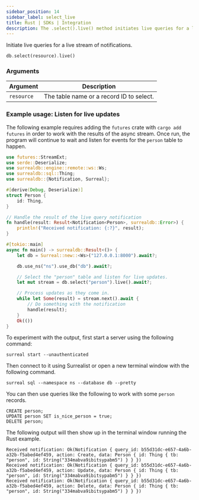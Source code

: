 ```yaml
---
sidebar_position: 14
sidebar_label: select_live
title: Rust | SDKs | Integration
description: The .select().live() method initiates live queries for a live stream of notifications.
---
```


Initiate live queries for a live stream of notifications.

```rust title="Method Syntax"
db.select(resource).live()
```

### Arguments
<table>
    <thead>
        <tr>
            <th colspan="2" scope="col">Argument</th>
            <th colspan="2" scope="col">Description</th>
        </tr>
    </thead>
    <tbody>
        <tr>
            <td colspan="2" scope="row" data-label="Argument">
                <code>resource</code>
            </td>
            <td colspan="2" scope="row" data-label="Description">
                The table name or a record ID to select.
            </td>
        </tr>
    </tbody>
</table>

### Example usage: Listen for live updates

The following example requires adding the `futures` crate with `cargo add futures` in order to work with the results of the async stream. Once run, the program will continue to wait and listen for events for the `person` table to happen.

```rust
use futures::StreamExt;
use serde::Deserialize;
use surrealdb::engine::remote::ws::Ws;
use surrealdb::sql::Thing;
use surrealdb::{Notification, Surreal};

#[derive(Debug, Deserialize)]
struct Person {
    id: Thing,
}

// Handle the result of the live query notification
fn handle(result: Result<Notification<Person>, surrealdb::Error>) {
    println!("Received notification: {:?}", result);
}

#[tokio::main]
async fn main() -> surrealdb::Result<()> {
    let db = Surreal::new::<Ws>("127.0.0.1:8000").await?;

    db.use_ns("ns").use_db("db").await?;

    // Select the "person" table and listen for live updates.
    let mut stream = db.select("person").live().await?;

    // Process updates as they come in.
    while let Some(result) = stream.next().await {
        // Do something with the notification
        handle(result);
    }
    Ok(())
}
```

To experiment with the output, first start a server using the following command:

```
surreal start --unauthenticated
```

Then connect to it using Surrealist or open a new terminal window with the following command.

```
surreal sql --namespace ns --database db --pretty
```

You can then use queries like the following to work with some `person` records.

```surql
CREATE person;
UPDATE person SET is_nice_person = true;
DELETE person;
```

The following output will then show up in the terminal window running the Rust example.

```
Received notification: Ok(Notification { query_id: b55d31dc-e657-4a6b-a32b-f5abed4ef459, action: Create, data: Person { id: Thing { tb: "person", id: String("334mabva9ibitsypabm5") } } })
Received notification: Ok(Notification { query_id: b55d31dc-e657-4a6b-a32b-f5abed4ef459, action: Update, data: Person { id: Thing { tb: "person", id: String("334mabva9ibitsypabm5") } } })
Received notification: Ok(Notification { query_id: b55d31dc-e657-4a6b-a32b-f5abed4ef459, action: Delete, data: Person { id: Thing { tb: "person", id: String("334mabva9ibitsypabm5") } } })
```
